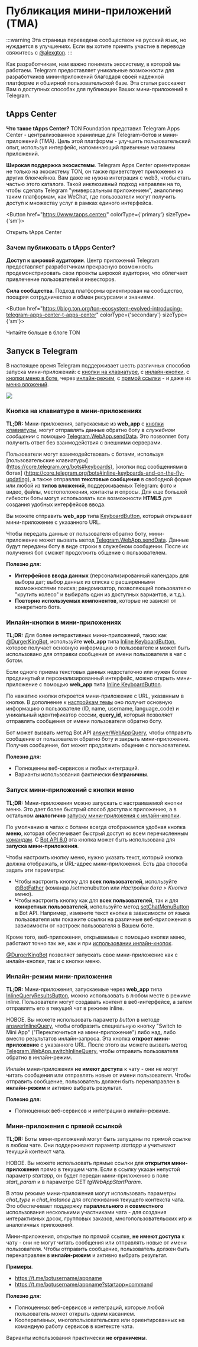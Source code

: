 
# Публикация мини-приложений (TMA)

:::warning
Эта страница переведена сообществом на русский язык, но нуждается в улучшениях. Если вы хотите принять участие в переводе свяжитесь с [@alexgton](https://t.me/alexgton).
:::

Как разработчикам, нам важно понимать экосистему, в которой мы работаем. Telegram предоставляет уникальные возможности для разработчиков мини-приложений благодаря своей надежной платформе и обширной пользовательской базе. Эта статья расскажет Вам о доступных способах для публикации Ваших мини-приложений в Telegram.

## tApps Center

**Что такое tApps Center?** TON Foundation представил Telegram Apps Center - централизованное хранилище для Telegram-ботов и мини-приложений (TMA). Цель этой платформы - улучшить пользовательский опыт, используя интерфейс, напоминающий привычные магазины приложений.

**Широкая поддержка экосистемы**. Telegram Apps Center ориентирован не только на экосистему TON, он также приветствует приложения из других блокчейнов. Вам даже не нужна интеграция с web3, чтобы стать частью этого каталога. Такой инклюзивный подход направлен на то, чтобы сделать Telegram "универсальным приложением", аналогично таким платформам, как WeChat, где пользователи могут получить доступ к множеству услуг в рамках единого интерфейса.

<Button href="https://www.tapps.center/" colorType={'primary'} sizeType={'sm'}>

Открыть tApps Center

</Button>

### Зачем публиковать в tApps Center?

**Доступ к широкой аудитории**. Центр приложений Telegram предоставляет разработчикам прекрасную возможность продемонстрировать свои проекты широкой аудитории, что облегчает привлечение пользователей и инвесторов.

**Сила сообщества**. Подход платформы ориентирован на сообщество, поощряя сотрудничество и обмен ресурсами и знаниями.

<Button href="https://blog.ton.org/ton-ecosystem-evolved-introducing-telegram-apps-center-t-apps-center" colorType={'secondary'} sizeType={'sm'}>

Читайте больше в блоге TON

</Button>

## Запуск в Telegram

В настоящее время Telegram поддерживает шесть различных способов запуска мини-приложений: с [кнопки на клавиатуре](https://core.telegram.org/bots/webapps#keyboard-button-web-apps), с [инлайн-кнопки](https://core.telegram.org/bots/webapps#inline-button-web-apps), с [кнопки меню в боте](https://core.telegram.org/bots/webapps#launching-web-apps-from-the-menu-button), через [инлайн-режим](https://core.telegram.org/bots/webapps#inline-mode-web-apps), с [прямой ссылки](https://core.telegram.org/bots/webapps#direct-link-web-apps) - и даже из [меню вложений](https://core.telegram.org/bots/webapps#launching-web-apps-from-the-attachment-menu).

![](/img/docs/telegram-apps/publish-tg-1.jpeg)

### Кнопка на клавиатуре в мини-приложениях

**TL;DR:** Мини-приложения, запускаемые из **web_app** с [кнопки клавиатуры](https://core.telegram.org/bots/api#keyboardbutton), могут отправлять данные обратно боту в _служебном сообщении_ с помощью [Telegram.WebApp.sendData](https://core.telegram.org/bots/webapps#initializing-web-apps). Это позволяет боту получить ответ без взаимодействия с внешними серверами.

Пользователи могут взаимодействовать с ботами, используя [пользовательские клавиатуры] (https://core.telegram.org/bots#keyboards), [кнопки под сообщениями в ботах] (https://core.telegram.org/bots#inline-keyboards-and-on-the-fly-updating), а также отправляя **текстовые сообщения** в свободной форме или любой из **типов вложений**, поддерживаемых Telegram: фото и видео, файлы, местоположения, контакты и опросы. Для еще большей гибкости боты могут использовать все возможности **HTML5** для создания удобных интерфейсов ввода.

Вы можете отправить  **web_app** типа [KeyboardButton](https://core.telegram.org/bots/api#keyboardbutton), который открывает мини-приложение с указанного URL.

Чтобы передать данные от пользователя обратно боту, мини-приложение может вызвать метод [Telegram.WebApp.sendData](https://core.telegram.org/bots/webapps#initializing-web-apps). Данные будут переданы боту в виде строки в служебном сообщении. После их получения бот сможет продолжить общение с пользователем.

**Полезно для:**

- **Интерфейсов ввода данных** (персонализированный календарь для выбора дат; выбор данных из списка с расширенными возможностями поиска; рандомизатор, позволяющий пользователю "крутить колесо" и выбирать один из доступных вариантов, и т.д.).
- **Повторно используемых компонентов**, которые не зависят от конкретного бота.

### Инлайн-кнопки в мини-приложениях

**TL;DR:** Для более интерактивных мини-приложений, таких как [@DurgerKingBot](https://t.me/durgerkingbot), используйте **web_app** типа [Inline KeyboardButton](https://core.telegram.org/bots/api#inlinekeyboardbutton), которое получает основную информацию о пользователе и может быть использовано для отправки сообщения от имени пользователя в чат с ботом.

Если одного приема текстовых данных недостаточно или нужен более продвинутый и персонализированный интерфейс, можно открыть мини-приложение с помощью **web_app** типа [Inline KeyboardButton](https://core.telegram.org/bots/api#inlinekeyboardbutton).

По нажатию кнопки откроется мини-приложение с URL, указанным в кнопке. В дополнение к [настройкам темы](https://core.telegram.org/bots/webapps#color-schemes) оно получит основную информацию о пользователе (ID, name, username, language_code) и уникальный идентификатор сессии, **query_id**, который позволяет отправлять сообщения от имени пользователя обратно боту.

Бот может вызвать метод Bot API [answerWebAppQuery](https://core.telegram.org/bots/api#answerwebappquery), чтобы отправить сообщение от пользователя обратно боту и закрыть мини-приложение. Получив сообщение, бот может продолжить общение с пользователем.

**Полезно для:**

- Полноценны веб-сервисов и любых интеграций.
- Варианты использования фактически **безграничны**.

### Запуск мини-приложений с кнопки меню

**TL;DR:** Мини-приложения можно запускать с настраиваемой кнопки меню. Это дает более быстрый способ доступа к приложению, а в остальном **аналогично** [запуску мини-приложения с инлайн-кнопки](https://core.telegram.org/bots/webapps#inline-button-web-apps).

По умолчанию в чатах с ботами всегда отображается удобная кнопка **меню**, которая обеспечивает быстрый доступ ко всем перечисленным [командам](https://core.telegram.org/bots#commands). С [Bot API 6.0](https://core.telegram.org/bots/api-changelog#april-16-2022) эта кнопка может быть использована для **запуска мини-приложения**.

Чтобы настроить кнопку меню, нужно указать текст, который кнопка должна отображать, и URL-адрес мини-приложения. Есть два способа задать эти параметры:

- Чтобы настроить кнопку для **всех пользователей**, используйте [@BotFather](https://t.me/botfather) (команда /setmenubutton или _Настройки бота > Кнопка меню_).
- Чтобы настроить кнопку как для **всех пользователей**, так и для **конкретных пользователей**, используйте метод [setChatMenuButton](https://core.telegram.org/bots/api#setchatmenubutton) в Bot API. Например, измените текст кнопки в зависимости от языка пользователя или покажите ссылки на различные веб-приложения в зависимости от настроек пользователя в Вашем боте.

Кроме того, веб-приложения, открываемые с помощью кнопки меню, работают точно так же, как и при [использовании инлайн-кнопок](https://core.telegram.org/bots/webapps#inline-button-web-apps).

[@DurgerKingBot](https://t.me/durgerkingbot) позволяет запускать свое мини-приложение как с инлайн-кнопки, так и с кнопки меню.

### Инлайн-режим мини-приложения

**TL;DR:** Мини-приложения, запускаемые через **web_app** типа [InlineQueryResultsButton](https://core.telegram.org/bots/api#inlinequeryresultsbutton), можно использовать в любом месте в режиме inline. Пользователи могут создавать контент в веб-интерфейсе, а затем отправлять его в текущий чат в режиме inline.

НОВОЕ. Вы можете использовать параметр _button_ в методе [answerInlineQuery](https://core.telegram.org/bots/api#answerinlinequery), чтобы отобразить специальную кнопку "Switch to Mini App" ("Переключиться на мини-приложение") либо над, либо вместо результатов инлайн-запроса. Эта кнопка **откроет мини-приложение** с указанного URL. После этого вы можете вызвать метод [Telegram.WebApp.switchInlineQuery](https://core.telegram.org/bots/webapps#initializing-web-apps), чтобы отправить пользователя обратно в инлайн-режим.

Инлайн мини-приложения **не имеют доступа** к чату - они не могут читать сообщения или отправлять новые от имени пользователя. Чтобы отправить сообщение, пользователь должен быть перенаправлен в **инлайн-режим** и активно выбрать результат.

**Полезно для:**

- Полноценных веб-сервисов и интеграции в инлайн-режиме.

### Мини-приложения с прямой ссылкой

**TL;DR:** Боты мини-приложений могут быть запущены по прямой ссылке в любом чате. Они поддерживают параметр _startapp_ и учитывают текущий контекст чата.

НОВОЕ. Вы можете использовать прямые ссылки для **открытия мини-приложения** прямо в текущем чате. Если в ссылку указан непустой параметр _startapp_, он будет передан мини-приложению в поле _start_param_ и в параметре GET _tgWebAppStartParam_.

В этом режиме мини-приложения могут использовать параметры _chat_type_ и _chat_instance_ для отслеживания текущего контекста чата. Это обеспечивает поддержку **параллельного** и **совместного** использования несколькими участниками чата - для создания интерактивных досок, групповых заказов, многопользовательских игр и аналогичных приложений.

Мини-приложения, открытые по прямой ссылке, **не имеют доступа** к чату - они не могут читать сообщения или отправлять новые от имени пользователя. Чтобы отправить сообщение, пользователь должен быть перенаправлен в **инлайн-режим** и активно выбрать результат.

**Примеры**.

- https://t.me/botusername/appname
- https://t.me/botusername/appname?startapp=command

**Полезно для:**

- Полноценных веб-сервисов и интеграций, которые любой пользователь может открыть одним касанием.
- Кооперативных, многопользовательских или ориентированных на командную работу сервисов в контексте чата.

Варианты использования практически **не ограничены**.
